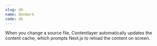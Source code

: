 ```yaml
---
slug: dk
name: Denmark
code: dk
---
```


When you change a source file, Contentlayer automatically updates the content cache, which prompts
Next.js to reload the content on screen.
